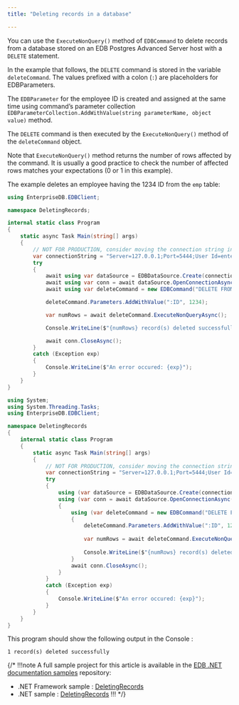 ```yaml
---
title: "Deleting records in a database"

---
```


<div id="deleting_records_in_a_database" class="registered_link"></div>

You can use the `ExecuteNonQuery()` method of `EDBCommand` to delete records from a database stored on an EDB Postgres Advanced Server host with a `DELETE` statement.

In the example that follows, the `DELETE` command is stored in the variable `deleteCommand`. The values prefixed with a colon (`:`) are placeholders for EDBParameters.

The `EDBParameter` for the employee ID is created and assigned at the same time using command’s parameter collection `EDBParameterCollection.AddWithValue(string parameterName, object value)` method.

The `DELETE` command is then executed by the `ExecuteNonQuery()` method of the `deleteCommand` object.

Note that `ExecuteNonQuery()` method returns the number of rows affected by the command. It is usually a good practice to check the number of affected rows matches your expectations (0 or 1 in this example).

The example deletes an employee having the 1234 ID from the `emp` table:

<TabContainer syncKey="sample">
<Tab title=".NET">

```csharp
using EnterpriseDB.EDBClient;

namespace DeletingRecords;

internal static class Program
{
    static async Task Main(string[] args)
    {
        // NOT FOR PRODUCTION, consider moving the connection string in a configuration file
        var connectionString = "Server=127.0.0.1;Port=5444;User Id=enterprisedb;Password=edb;Database=edb";
        try
        {
            await using var dataSource = EDBDataSource.Create(connectionString);
            await using var conn = await dataSource.OpenConnectionAsync();
            await using var deleteCommand = new EDBCommand("DELETE FROM emp WHERE empno = :ID", conn);

            deleteCommand.Parameters.AddWithValue(":ID", 1234);

            var numRows = await deleteCommand.ExecuteNonQueryAsync();

            Console.WriteLine($"{numRows} record(s) deleted successfully");

            await conn.CloseAsync();
        }
        catch (Exception exp)
        {
            Console.WriteLine($"An error occured: {exp}");
        }
    }
}
```

</Tab>
<Tab title=".NET Framework">

```csharp
using System;
using System.Threading.Tasks;
using EnterpriseDB.EDBClient;

namespace DeletingRecords
{
    internal static class Program
    {
        static async Task Main(string[] args)
        {
            // NOT FOR PRODUCTION, consider moving the connection string in a configuration file
            var connectionString = "Server=127.0.0.1;Port=5444;User Id=enterprisedb;Password=edb;Database=edb";
            try
            {
                using (var dataSource = EDBDataSource.Create(connectionString))
                using (var conn = await dataSource.OpenConnectionAsync())
                {
                    using (var deleteCommand = new EDBCommand("DELETE FROM emp WHERE empno = :ID", conn))
                    {
                        deleteCommand.Parameters.AddWithValue(":ID", 1234);
                        
                        var numRows = await deleteCommand.ExecuteNonQueryAsync();
                
                        Console.WriteLine($"{numRows} record(s) deleted successfully");
                    }
                    await conn.CloseAsync();
                }
            }
            catch (Exception exp)
            {
                Console.WriteLine($"An error occured: {exp}");
            }
        }
    }
}
```
</Tab>
</TabContainer> 

This program should show the following output in the Console :

```text
1 record(s) deleted successfully
```

{/*
!!!note
   A full sample project for this article is available in the [EDB .NET documentation samples](https://github.com/EnterpriseDB/edb-dotnet-docs-samples) repository:
   - .NET Framework sample : [DeletingRecords](https://github.com/EnterpriseDB/edb-dotnet-docs-samples/tree/main/netframework/DeletingRecords)
   - .NET sample : [DeletingRecords](https://github.com/EnterpriseDB/edb-dotnet-docs-samples/tree/main/net/DeletingRecords)
!!!
*/}
